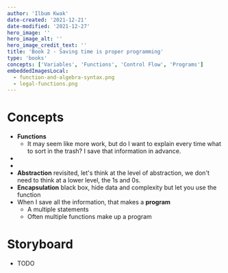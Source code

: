 ```yaml
---
author: 'Ilbum Kwak'
date-created: '2021-12-21'
date-modified: '2021-12-27'
hero_image: ''
hero_image_alt: ''
hero_image_credit_text: ''
title: 'Book 2 - Saving time is proper programming'
type: 'books'
concepts: ['Variables', 'Functions', 'Control Flow', 'Programs']
embeddedImagesLocal:
  - function-and-algebra-syntax.png
  - legal-functions.png
---
```



# Concepts

- **Functions**
  - It may seem like more work, but do I want to explain every time what to sort in the trash? I save that information in advance.
- <GatsbyImage
    alt="From Algebraic Functions to Computer Functions"
    image={getImage(props.localImages[0])}
    className="max-width-40rem"
  />
- <GatsbyImage
    alt="Legal Function Syntax"
    image={getImage(props.localImages[1])}
    className="max-width-40rem"
  />
- **Abstraction** revisited, let's think at the level of abstraction, we don't need to think at a lower level, the 1s and 0s.
- **Encapsulation** black box, hide data and complexity but let you use the function
- When I save all the information, that makes a **program**
  - A multiple statements
  - Often multiple functions make up a program

# Storyboard

- TODO
